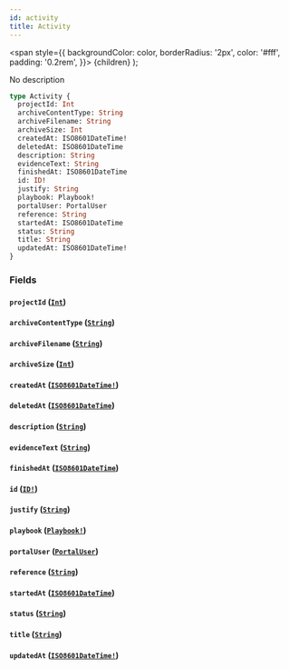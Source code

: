 ```yaml
---
id: activity
title: Activity
---
```


<span
style={{
      backgroundColor: color,
      borderRadius: '2px',
      color: '#fff',
      padding: '0.2rem',
    }}>
{children}
</span>
);

No description

```graphql
type Activity {
  projectId: Int
  archiveContentType: String
  archiveFilename: String
  archiveSize: Int
  createdAt: ISO8601DateTime!
  deletedAt: ISO8601DateTime
  description: String
  evidenceText: String
  finishedAt: ISO8601DateTime
  id: ID!
  justify: String
  playbook: Playbook!
  portalUser: PortalUser
  reference: String
  startedAt: ISO8601DateTime
  status: String
  title: String
  updatedAt: ISO8601DateTime!
}
```

### Fields

#### `projectId` ([`Int`](/api/graphql/documentation/scalars/int))

#### `archiveContentType` ([`String`](/api/graphql/documentation/scalars/string))

#### `archiveFilename` ([`String`](/api/graphql/documentation/scalars/string))

#### `archiveSize` ([`Int`](/api/graphql/documentation/scalars/int))

#### `createdAt` ([`ISO8601DateTime!`](/api/graphql/documentation/scalars/iso-8601-date-time))

#### `deletedAt` ([`ISO8601DateTime`](/api/graphql/documentation/scalars/iso-8601-date-time))

#### `description` ([`String`](/api/graphql/documentation/scalars/string))

#### `evidenceText` ([`String`](/api/graphql/documentation/scalars/string))

#### `finishedAt` ([`ISO8601DateTime`](/api/graphql/documentation/scalars/iso-8601-date-time))

#### `id` ([`ID!`](/api/graphql/documentation/scalars/id))

#### `justify` ([`String`](/api/graphql/documentation/scalars/string))

#### `playbook` ([`Playbook!`](/api/graphql/documentation/objects/playbook))

#### `portalUser` ([`PortalUser`](/api/graphql/documentation/objects/portal-user))

#### `reference` ([`String`](/api/graphql/documentation/scalars/string))

#### `startedAt` ([`ISO8601DateTime`](/api/graphql/documentation/scalars/iso-8601-date-time))

#### `status` ([`String`](/api/graphql/documentation/scalars/string))

#### `title` ([`String`](/api/graphql/documentation/scalars/string))

#### `updatedAt` ([`ISO8601DateTime!`](/api/graphql/documentation/scalars/iso-8601-date-time))
